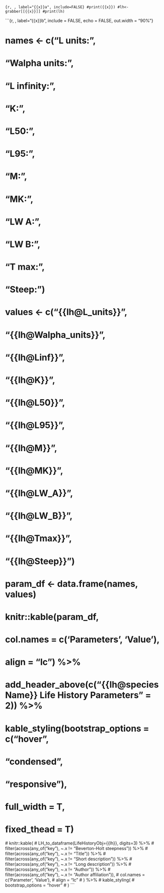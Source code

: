 

```{r, , label="{{x}}a", include=FALSE}
#print({{x}})
#lh<-grabber[[{{x}}]]
#print(lh)
```






```{r, , label="{{x}}b", include = FALSE, echo = FALSE, out.width = "90%"}



# names <- c("L units:",
#             "Walpha units:", 
#             "L infinity:", 
#             "K:", 
#             "L50:", 
#             "L95:", 
#             "M:", 
#             "MK:", 
#             "LW A:", 
#             "LW B:", 
#             "T max:", 
#             "Steep:")
# 
# values <- c("{{lh@L_units}}",
#             "{{lh@Walpha_units}}", 
#             "{{lh@Linf}}", 
#             "{{lh@K}}", 
#             "{{lh@L50}}", 
#             "{{lh@L95}}", 
#             "{{lh@M}}", 
#             "{{lh@MK}}", 
#             "{{lh@LW_A}}", 
#             "{{lh@LW_B}}", 
#             "{{lh@Tmax}}", 
#             "{{lh@Steep}}")
# 
# param_df <- data.frame(names, values)

# knitr::kable(param_df, 
#              col.names = c('Parameters', 'Value'), 
#              align = "lc") %>% 
#   add_header_above(c("{{lh@speciesName}} Life History Parameters" = 2)) %>% 
#   kable_styling(bootstrap_options = c("hover",
#                                       "condensed", 
#                                       "responsive"), 
#                 full_width = T, 
#                 fixed_thead = T)


 # knitr::kable(
 #              LH_to_dataframe(LifeHistoryObj={{lh}}, digits=3) %>%
 #                filter(across(any_of("key"), ~.x != "Beverton-Holt steepness")) %>%
 #                filter(across(any_of("key"), ~.x != "Title")) %>%
 #                filter(across(any_of("key"), ~.x != "Short description")) %>%
 #                filter(across(any_of("key"), ~.x != "Long description")) %>%
 #                filter(across(any_of("key"), ~.x != "Author")) %>%
 #                filter(across(any_of("key"), ~.x != "Author affiliation")),
 #              col.names = c('Parameter', 'Value'),
 #              align = "lc"
 #            ) %>%
 #              kable_styling(
 #                bootstrap_options = "hover"
 #              )
```




